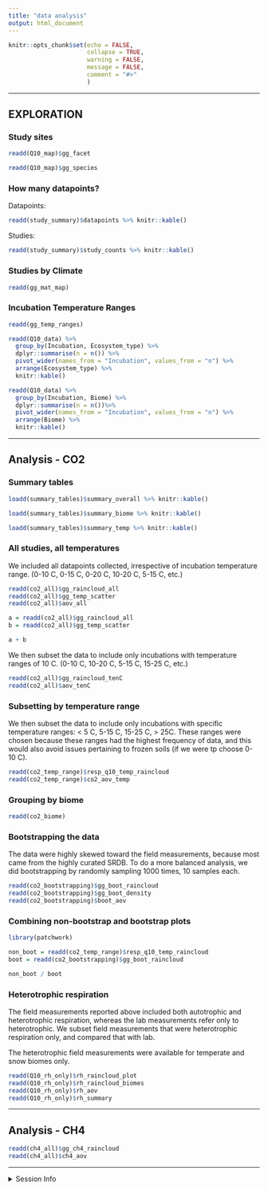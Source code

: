 ```yaml
---
title: "data analysis"
output: html_document
---
```


```r
knitr::opts_chunk$set(echo = FALSE,
                      collapse = TRUE,
                      warning = FALSE,
                      message = FALSE,
                      comment = "#>"
                      )
```

---

## EXPLORATION

### Study sites

```r
readd(Q10_map)$gg_facet
```

```r
readd(Q10_map)$gg_species
```


### How many datapoints?

Datapoints: 

```r
readd(study_summary)$datapoints %>% knitr::kable()
```

Studies: 

```r
readd(study_summary)$study_counts %>% knitr::kable()
```


### Studies by Climate

```r
readd(gg_mat_map)
```


### Incubation Temperature Ranges

```r
readd(gg_temp_ranges)
```


```r
readd(Q10_data) %>% 
  group_by(Incubation, Ecosystem_type) %>% 
  dplyr::summarise(n = n()) %>% 
  pivot_wider(names_from = "Incubation", values_from = "n") %>% 
  arrange(Ecosystem_type) %>% 
  knitr::kable()
```

```r
readd(Q10_data) %>% 
  group_by(Incubation, Biome) %>% 
  dplyr::summarise(n = n())%>% 
  pivot_wider(names_from = "Incubation", values_from = "n") %>% 
  arrange(Biome) %>% 
  knitr::kable()
```


---

## Analysis - CO2

### Summary tables

```r
loadd(summary_tables)$summary_overall %>% knitr::kable()
```

```r
loadd(summary_tables)$summary_biome %>% knitr::kable()

```

```r
loadd(summary_tables)$summary_temp %>% knitr::kable()

```




### All studies, all temperatures

We included all datapoints collected, irrespective of incubation temperature range. (0-10 C, 0-15 C, 0-20 C, 10-20 C, 5-15 C, etc.)

```r
readd(co2_all)$gg_raincloud_all
readd(co2_all)$gg_temp_scatter
readd(co2_all)$aov_all
```


```r
a = readd(co2_all)$gg_raincloud_all
b = readd(co2_all)$gg_temp_scatter

a + b

```


We then subset the data to include only incubations with temperature ranges of 10 C. (0-10 C, 10-20 C, 5-15 C, 15-25 C, etc.)

```r
readd(co2_all)$gg_raincloud_tenC
readd(co2_all)$aov_tenC

```


### Subsetting by temperature range

We then subset the data to include only incubations with specific temperature ranges: < 5 C, 5-15 C, 15-25 C, > 25C. These ranges were chosen because these ranges had the highest frequency of data, and this would also avoid issues pertaining to frozen soils (if we were tp choose 0-10 C).


```r
readd(co2_temp_range)$resp_q10_temp_raincloud
readd(co2_temp_range)$co2_aov_temp
```

### Grouping by biome

```r
readd(co2_biome)
```


### Bootstrapping the data

The data were highly skewed toward the field measurements, because most came from the highly curated SRDB. To do a more balanced analysis, we did bootstrapping by randomly sampling 1000 times, 10 samples each. 

```r
readd(co2_bootstrapping)$gg_boot_raincloud
readd(co2_bootstrapping)$gg_boot_density
readd(co2_bootstrapping)$boot_aov
```

### Combining non-bootstrap and bootstrap plots

```r
library(patchwork)

non_boot = readd(co2_temp_range)$resp_q10_temp_raincloud
boot = readd(co2_bootstrapping)$gg_boot_raincloud

non_boot / boot

```




### Heterotrophic respiration

The field measurements reported above included both autotrophic and heterotrophic respiration, whereas the lab measurements refer only to heterotrophic. We subset field measurements that were heterotrophic respiration only, and compared that with lab.

The heterotrophic field measurements were available for temperate and snow biomes only.

```r
readd(Q10_rh_only)$rh_raincloud_plot
readd(Q10_rh_only)$rh_raincloud_biomes
readd(Q10_rh_only)$rh_aov
readd(Q10_rh_only)$rh_summary

```

---

## Analysis - CH4

```r
readd(ch4_all)$gg_ch4_raincloud
readd(ch4_all)$ch4_aov
```



---

<details>   
   <summary>Session Info</summary>
   
Date run: `r Sys.Date()`

```r
sessionInfo()
```

</details> 